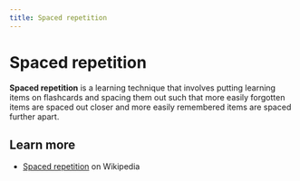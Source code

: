 ```yaml
---
title: Spaced repetition
---
```



# Spaced repetition

**Spaced repetition** is a learning technique that involves putting learning items on flashcards and spacing them out such that more easily forgotten items are spaced out closer and more easily remembered items are spaced further apart.

## Learn more

- [Spaced repetition](https://en.wikipedia.org/wiki/Spaced_repetition) on Wikipedia <Tag id="wikipedia" />
